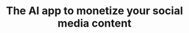 ---
title: "The AI app to monetize your social media content"
description: "Description of your new file."
---